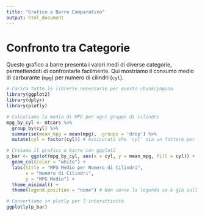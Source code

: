 ```yaml
---
title: "Grafico a Barre Comparativo"
output: html_document
---
```


# Confronto tra Categorie

Questo grafico a barre presenta i valori medi di diverse categorie, permettendoti di confrontarle facilmente. Qui mostriamo il consumo medio di carburante (`mpg`) per numero di cilindri (`cyl`).

```r
# Carica tutte le librerie necessarie per questo chunk/pagina
library(ggplot2)
library(dplyr)
library(plotly)

# Calcoliamo la media di MPG per ogni gruppo di cilindri
mpg_by_cyl <- mtcars %>%
  group_by(cyl) %>%
  summarise(mean_mpg = mean(mpg), .groups = 'drop') %>%
  mutate(cyl = factor(cyl)) # Assicurati che 'cyl' sia un fattore per l'asse X discreto

# Creiamo il grafico a barre con ggplot2
p_bar <- ggplot(mpg_by_cyl, aes(x = cyl, y = mean_mpg, fill = cyl)) +
  geom_col(color = "white") +
  labs(title = "MPG Medio per Numero di Cilindri",
       x = "Numero di Cilindri",
       y = "MPG Medio") +
  theme_minimal() +
  theme(legend.position = "none") # Non serve la legenda se è già sull'asse X

# Convertiamo in plotly per l'interattività
ggplotly(p_bar)
```